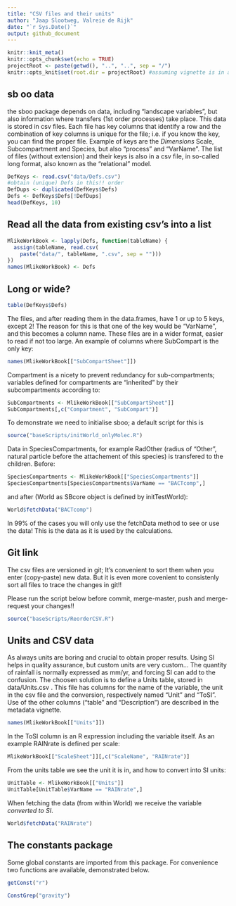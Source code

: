 ```yaml
---
title: "CSV files and their units"
author: "Jaap Slootweg, Valreie de Rijk"
date: "`r Sys.Date()`"
output: github_document
---
```


```r
knitr::knit_meta()
knitr::opts_chunk$set(echo = TRUE)
projectRoot <- paste(getwd(), "..", "..", sep = "/")
knitr::opts_knit$set(root.dir = projectRoot) #assuming vignette is in a direct subfolder of the project
```

## sb oo data

the sboo package depends on data, including "landscape variables", but also information where transfers (1st order processes) take place. This data is stored in csv files. Each file has key columns that identify a row and the combination of key columns is unique for the file; i.e. if you know the key, you can find the proper file. Example of keys are the _Dimensions_ Scale, Subcompartment and Species, but also "process" and "VarName". The list of files (without extension) and their keys is also in a csv file, in so-called long format, also known as the "relational" model.

```r
DefKeys <- read.csv("data/Defs.csv")
#obtain (unique) Defs in this!! order
DefDups <- duplicated(DefKeys$Defs)
Defs <- DefKeys$Defs[!DefDups]
head(DefKeys, 10)
```

## Read all the data from existing csv's into a list

```r
MlikeWorkBook <- lapply(Defs, function(tableName) {
  assign(tableName, read.csv(
    paste("data/", tableName, ".csv", sep = "")))
})
names(MlikeWorkBook) <- Defs
```

## Long or wide?

```r
table(DefKeys$Defs)
```

The files, and after reading them in the data.frames, have 1 or up to 5 keys, except 2! The reason for this is that one of the key would be "VarName", and this becomes a column name. These files are in a wider format, easier to read if not too large. An example of columns where SubCompart is the only key:

```r
names(MlikeWorkBook[["SubCompartSheet"]])
```

Compartment is a nicety to prevent redundancy for sub-compartments; variables defined for compartments are "inherited" by their subcompartments according to:

```r
SubCompartments <- MlikeWorkBook[["SubCompartSheet"]]
SubCompartments[,c("Compartment", "SubCompart")]
```

To demonstrate we need to initialise sboo; a default script for this is

```r
source("baseScripts/initWorld_onlyMolec.R")
```

Data in SpeciesCompartments, for example RadOther (radius of "Other", natural particle before the attachement of this species) is transfered to the children. Before:

```r
SpeciesCompartments <- MlikeWorkBook[["SpeciesCompartments"]]
SpeciesCompartments[SpeciesCompartments$VarName == "BACTcomp",]
```

and after (World as SBcore object is defined by initTestWorld):

```r
World$fetchData("BACTcomp")
```

In 99% of the cases you will only use the fetchData method to see or use the data! This is the data as it is used by the calculations.


## Git link
The csv files are versioned in git; It's convenient to sort them when you enter (copy-paste) new data. But it is even more covenient to consistenly sort all files to trace the changes in git!!


Please run the script below before commit, merge-master, push and merge-request your changes!!

```r
source("baseScripts/ReorderCSV.R")
```

## Units and CSV data

As always units are boring and crucial to obtain proper results. Using SI helps in quality assurance, but custom units are very custom... The quantity of rainfall is normally expressed as mm/yr, and forcing SI can add to the confusion. The choosen solution is to define a Units table, stored in data/Units.csv . This file has columns for the name of the variable, the unit in the csv file and the conversion, respectively named "Unit"	and "ToSI". Use of the other columns ("table" and "Description") are described in the metadata vignette.
```r
names(MlikeWorkBook[["Units"]])
```

In the ToSI column is an R expression including the variable itself. As an example RAINrate is defined per scale:

```r
MlikeWorkBook[["ScaleSheet"]][,c("ScaleName", "RAINrate")]
```

From the units table we see the unit it is in, and how to convert into SI units:

```r
UnitTable <- MlikeWorkBook[["Units"]]
UnitTable[UnitTable$VarName == "RAINrate",]
```

When fetching the data (from within World) we receive the variable *converted to SI*.

```r
World$fetchData("RAINrate")
```


## The constants package
Some global constants are imported from this package. For convenience two functions are available, demonstrated below.
```r
getConst("r")
```
```r
ConstGrep("gravity")
```
